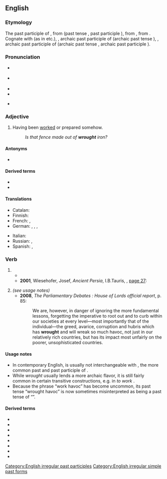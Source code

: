 ==English==

===Etymology===
{{PIE root|en|werǵ}}
The past participle of {{der|en|enm|werken||to work}}, from {{inh|en|ang|wyrċan}} (past tense {{m|ang|worhte}}, past participle {{m|ang|ġeworht}}), from {{inh|en|gem-pro|*wurkijaną||to work}}, from {{der|en|ine-pro|*werǵ-||to work}}. Cognate with {{m|en|wright}} (as in {{m|en|wheelwright}} etc.), {{cog|nl|gewrocht}}, archaic past participle of {{m|nl|werken}} (archaic past tense {{m|nl|wrocht}}), {{cog|nds|wracht}}, archaic past participle of {{m|nds|warken}} (archaic past tense {{m|nds|wrach}}, archaic past participle {{m|nds|wracht}}).

===Pronunciation===
* {{a|UK}} {{IPA|en|/ɹɔːt/}}
* {{a|US}} {{IPA|en|/ɹɔt/}}
* {{audio|en|en-us-wrought.ogg|Audio (US)}}
* {{rhymes|en|ɔːt}}
* {{homophones|en|rot}} {{q|in accents with the [[cot-caught merger]]}}

===Adjective===
{{en-adj}}

# Having been [[worked]] or prepared somehow.
#: ''Is that fence made out of '''wrought''' iron?''

====Antonyms====
* {{l|en|unwrought}}

====Derived terms====
* {{l|en|wrought iron}}
* {{l|en|wrought-up}}

====Translations====
{{trans-top|Having been worked or prepared somehow}}
* Catalan: {{t+|ca|treballat}}
* Finnish: {{t+|fi|työstetty}}
* French: {{t+|fr|travaillé|m}}, {{t+|fr|forgé|m}}
* German: {{t+|de|bearbeitet}}, {{t+|de|gefertigt}}, {{t+|de|getrieben}}, {{t+|de|gehämmert}}
{{trans-mid}}
* Italian: {{t+|it|lavorato|m}}
* Russian: {{qualifier|worked}} {{t+|ru|обрабо́танный}}, {{qualifier|prepared}} {{t+|ru|подгото́вленный}}
* Spanish: {{t+|es|trabajado|m}}, {{t+|es|preparado|m}}
{{trans-bottom}}

===Verb===
{{head|en|verb form}}

# {{en-past of|work}}
#* {{quote-journal|en|date=2013-06-29|volume=407|issue=8842|page=28|magazine={{w|The Economist}}
|title=[http://www.economist.com/news/asia/21580209-natural-disaster-aggravated-poor-response-high-and-wet High and wet]
|passage=Floods in northern India, mostly in the small state of Uttarakhand, have '''wrought''' disaster on an enormous scale. The early, intense onset of the monsoon on June 14th swelled rivers, washing away roads, bridges, hotels and even whole villages. Rock-filled torrents smashed vehicles and homes, burying victims under rubble and sludge.}}
#* '''2001''', Wiesehofer, Josef, ''Ancient Persia'', I.B.Tauris, {{ISBN|9781860646751}}, [https://books.google.com/books?id=yFocMaM49SgC&pg=PA27 page 27]:
#*: {{quote|en|The goldsmiths who '''wrought''' the gold, those were Medes and Egyptians. The men who '''wrought''' the wood, those were Sardians and Egyptians. The men who '''wrought''' the baked brick, those were Babylonians.}}
# ''(see usage notes)'' {{en-past of|wreak}}
#* '''2008''', ''The Parliamentary Debates : House of Lords official report'', p. 85:
#*: We are, however, in danger of ignoring the more fundamental lessons, forgetting the imperative to root out and to curb within our societies at every level—most importantly that of the individual—the greed, avarice, corruption and hubris which has '''wrought''' and will wreak so much havoc, not just in our relatively rich countries, but has its impact most unfairly on the poorer, unsophisticated countries.

====Usage notes====
* In contemporary English, {{m|en|wrought}} is usually not interchangeable with {{m|en|worked}}, the more common past and past participle of {{m|en|work}}.
* While ''wrought'' usually lends a more archaic flavor,<!--** It apparently is not often used in phrasal verbs derived from {{m|en|work#Derived terms|work}}.--> it is still fairly common in certain transitive constructions, e.g. in ''to work'' {{m|en|miracle|miracles}}.
* Because the phrase “work havoc” has become uncommon, its past tense “wrought havoc” is now sometimes misinterpreted as being a past tense of “{{m|en|wreak havoc}}”.<!--Such reinterpretation is etymologically groundless.-->

====Derived terms====
* {{l|en|bewrought}}
* {{l|en|forewrought}}
* {{l|en|forwrought}}
* {{l|en|inwrought}}
* {{l|en|miswrought}}
* {{l|en|overwrought}}
* {{l|en|underwrought}}
* {{l|en|unwrought}}

[[Category:English irregular past participles]]
[[Category:English irregular simple past forms]]